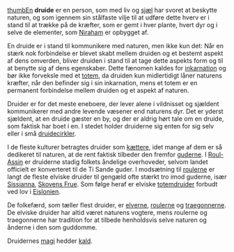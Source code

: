 {{title:Druide}}
{{author:Laura Holmegaard}}
{{timestamp:2010-08-09T08:57:50Z}}
{{copyright:Druide}}
[[Fil:Druide.jpg|thumb]]En '''druide''' er en person, som med liv og [[sjæl]] har svoret at beskytte naturen, og som igennem sin stålfaste vilje til at udføre dette hverv er i stand til at trække på de kræfter, som er gemt i hver plante, hvert dyr og i selve de elementer, som [[Niraham]] er opbygget af.

En druide er i stand til kommunikere med naturen, men ikke kun det: Når en stærk nok forbindelse er blevet skabt mellem druiden og et bestemt aspekt af dens omverden, bliver druiden i stand til at tage dette aspekts form og til at benytte sig af dens egenskaber. Dette fænomen kaldes for [[inkarnation]] og bør ikke forveksle med et [[totem]], da druiden kun midlertidigt låner naturens kræfter, når den befinder sig i sin inkarnation, mens et totem er en permanent forbindelse mellem druiden og et aspekt af naturen.

Druider er for det meste eneboere, der lever alene i vildnisset og sjældent kommunikerer med andre levende væsener end naturens dyr. Det er yderst sjældent, at en druide gæster en by, og der er aldrig hørt tale om en druide, som faktisk har boet i en. I stedet holder druiderne sig enten for sig selv eller i små [[cirkel|druidecirkler]].

I de fleste kulturer betragtes druider som [[kætter|kættere]], idet mange af dem er så dedikeret til naturen, at de rent faktisk tilbeder den fremfor [[guderne]]. I [[Roul-Assin]] er druiderne stadig folkets åndelige overhoveder, selvom landet officielt er konverteret til de Ti Sande guder. I modsætning til [[rouler|roulerne]] er langt de fleste elviske druider til gengæld ofte stærkt tro imod guderne, især [[Sissianna]], [[Skovens Frue]]. Som følge heraf er elviske [[totemdruide|totemdruider]] forbudt ved lov i [[Eislonien]].

De folkefærd, som tæller flest druider, er [[elver|elverne]], [[rouler|roulerne]] og [[traegonner|traegonnerne]]. De elviske druider har altid været naturens vogtere, mens roulerne og traegonnerne har tradition for at tilbede henholdsvis selve naturen og ånderne i den som guddomme.

Druidernes [[magi]] hedder [[kald]].